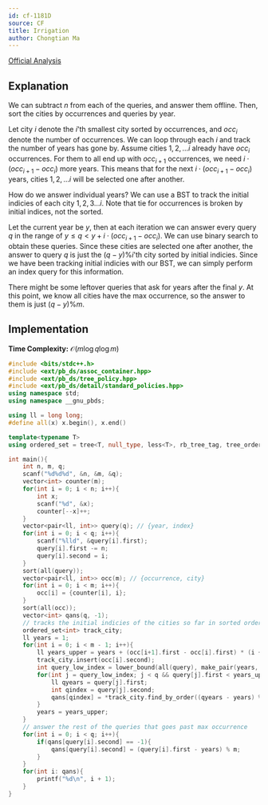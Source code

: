 ```yaml
---
id: cf-1181D
source: CF
title: Irrigation
author: Chongtian Ma
---
```


[Official Analysis](https://codeforces.com/blog/entry/67727)

## Explanation

We can subtract $n$ from each of the queries, and answer them offline. Then, sort the cities by occurrences and queries by year.

Let city $i$ denote the $i$'th smallest city sorted by occurrences, and $occ_i$ denote the number of occurrences. We can loop  through each $i$ and track the number of years has gone by. Assume cities $1, 2, ...i$ already have $occ_i$ occurrences. For them to all end up with $occ_{i+1}$ occurrences, we need $i \cdot (occ_{i+1} - occ_i)$ more years. This means that for the next $i \cdot (occ_{i+1} - occ_i)$ years, cities $1, 2, ... i$ will be selected one after another.

How do we answer individual years? We can use a BST to track the initial indicies of each city $1, 2, 3... i$. Note that tie for occurrences is broken by initial indices, not the sorted.

Let the current year be $y$, then at each iteration we can answer every query $q$ in the range of $y \leq q < y + i \cdot (occ_{i+1} - occ_i)$. We can use binary search to obtain these queries. Since these cities are selected one after another, the answer to query $q$ is just the $(q - y) \% i$'th city sorted by initial indicies. Since we have been tracking initial indicies with our BST, we can simply perform an index query for this information.

There might be some leftover queries that ask for years after the final $y$. At this point, we know all cities have the max occurrence, so the answer to them is just $(q - y) \% m$.

## Implementation

**Time Complexity:** $\mathcal{O}(m \log q \log m)$

<LanguageSection>
<CPPSection>

```cpp
#include <bits/stdc++.h>
#include <ext/pb_ds/assoc_container.hpp>
#include <ext/pb_ds/tree_policy.hpp>
#include <ext/pb_ds/detail/standard_policies.hpp>
using namespace std;
using namespace __gnu_pbds;

using ll = long long;
#define all(x) x.begin(), x.end()

template<typename T>
using ordered_set = tree<T, null_type, less<T>, rb_tree_tag, tree_order_statistics_node_update>;

int main(){
	int n, m, q;
	scanf("%d%d%d", &n, &m, &q);
	vector<int> counter(m);
	for(int i = 0; i < n; i++){
		int x;
		scanf("%d", &x);
		counter[--x]++;
	}
	vector<pair<ll, int>> query(q); // {year, index}
	for(int i = 0; i < q; i++){
		scanf("%lld", &query[i].first);
		query[i].first -= n;
		query[i].second = i;
	}
	sort(all(query));
	vector<pair<ll, int>> occ(m); // {occurrence, city}
	for(int i = 0; i < m; i++){
		occ[i] = {counter[i], i};
	}
	sort(all(occ));
	vector<int> qans(q, -1);
	// tracks the initial indicies of the cities so far in sorted order
	ordered_set<int> track_city;
	ll years = 1;
	for(int i = 0; i < m - 1; i++){
		ll years_upper = years + (occ[i+1].first - occ[i].first) * (i + 1);
		track_city.insert(occ[i].second);
		int query_low_index = lower_bound(all(query), make_pair(years, 0)) - query.begin();
		for(int j = query_low_index; j < q && query[j].first < years_upper; j++){
			ll qyears = query[j].first;
			int qindex = query[j].second;
			qans[qindex] = *track_city.find_by_order((qyears - years) % (i + 1));
		}
		years = years_upper;
	}
	// answer the rest of the queries that goes past max occurrence
	for(int i = 0; i < q; i++){
		if(qans[query[i].second] == -1){
			qans[query[i].second] = (query[i].first - years) % m;
		}
	}
	for(int i: qans){
		printf("%d\n", i + 1);
	}
}
```
</CPPSection>
</LanguageSection>
